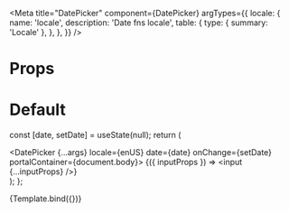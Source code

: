 


<Meta
  title="DatePicker"
  component={DatePicker}
  argTypes={{
    locale: {
      name: 'locale',
      description: 'Date fns locale',
      table: {
        type: { summary: 'Locale' },
      },
    },
  }}
/>

# Props

<ArgsTable of="." />

# Default

  const [date, setDate] = useState(null);
  return (
    <div className="date-picker-container">
      <DatePicker {...args} locale={enUS} date={date} onChange={setDate} portalContainer={document.body}>
        {({ inputProps }) => <input {...inputProps} />}
      </DatePicker>
    </div>
  );
};

<Canvas>
  <Story name="Default">
    {Template.bind({})}
  </Story>
</Canvas>
